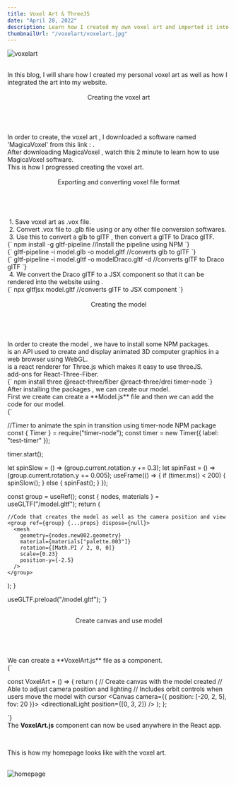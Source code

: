 ```yaml
---
title: Voxel Art & ThreeJS
date: "April 28, 2022"
description: Learn how I created my own voxel art and imported it into my website
thumbnailUrl: "/voxelart/voxelart.jpg"
---
```



  <Image
    src="/blog-images/voxelart/voxelart.jpg"
    alt="voxelart"
    width={500}
    height={250}
  />


<br />

<div>
  In this blog, I will share how I created my personal voxel art as well as how I integrated the art into my website.
</div>

<br />

<Header>Creating the voxel art</Header>
<br />
<div>
  In order to create, the voxel art , I downloaded a software named 'MagicaVoxel' from this link : <TextWithLink text="MagicaVoxel" link="https://ephtracy.github.io/"/>.
  <br/>
  After downloading MagicaVoxel , watch this 2 minute <TextWithLink text="tutorial" link="https://www.youtube.com/watch?v=26YyDYgBRuM"/> to learn how to use MagicaVoxel software.
  <br/>
  This is how I progressed creating the voxel art.
  <br/>
  <Carousel
    links={[
      "/blog-images/voxelart/voxel1.jpg",
      "/blog-images/voxelart/voxel2.jpg",
      "/blog-images/voxelart/voxel3.jpg",
      "/blog-images/voxelart/voxel4.jpg",
      "/blog-images/voxelart/voxel5.jpg",
      "/blog-images/voxelart/voxel6.jpg",
      "/blog-images/voxelart/voxel7.jpg",
    ]}
  />
</div>

<br />

<Header>Exporting and converting voxel file format</Header>
<br />
<div>
  &nbsp;1. Save voxel art as .vox file.
<br />
  &nbsp;2. Convert .vox file to .glb file using <TextWithLink text="Blender" link="https://www.blender.org/"/> or any other file conversion softwares.
<br />
  &nbsp;3. Use this <TextWithLink text="GLTF pipeline" link="https://github.com/CesiumGS/gltf-pipeline"/> to convert a glb to glTF , then convert a glTF to Draco glTF.
<br />
<SyntaxHighlighter language="javascript">
  {`
    npm install -g gltf-pipeline
    //Install the pipeline using NPM
  `}
</SyntaxHighlighter>
<br />
<SyntaxHighlighter language="javascript">
  {`
    gltf-pipeline -i model.glb -o model.gltf
    //converts glb to glTF
  `}
</SyntaxHighlighter>
<br />
<SyntaxHighlighter language="javascript">
  {`
    gltf-pipeline -i model.gltf -o modelDraco.gltf -d
    //converts glTF to Draco glTF
  `}
</SyntaxHighlighter>
<br />
  &nbsp;4. We convert the Draco glTF to a JSX component so that it can be rendered into the website using <TextWithLink text="gltfjsx" link="https://github.com/pmndrs/gltfjsx"/>.
<br />
<SyntaxHighlighter language="javascript">
  {`
    npx gltfjsx model.gltf
    //converts glTF to JSX component
  `}
</SyntaxHighlighter>
<br />
</div>

<br />

<Header>Creating the model</Header>
<br />
<div>
  In order to create the model , we have to install some NPM packages.
  <br />
  <TextWithLink text="ThreeJS" link="https://threejs.org/"/> is an API used to create and display animated 3D computer graphics in a web browser using WebGL.
  <br />
  <TextWithLink text="React-Three-Fiber" link="https://github.com/pmndrs/react-three-fiber"/> is a react renderer for Three.js which makes it easy to use threeJS.
  <br />
  <TextWithLink text="React-Three-Drei" link="https://github.com/pmndrs/drei"/> add-ons for React-Three-Fiber. 
  <br />
<SyntaxHighlighter language="javascript">
  {`
    npm install three @react-three/fiber @react-three/drei timer-node
  `}
</SyntaxHighlighter>
<br />
  After installing the packages , we can create our model.
<br />
  First we create can create a **Model.js** file and then we can add the code for our model.
  <br />
  <SyntaxHighlighter language="javascript">
  {`


  //Timer to animate the spin in transition using timer-node NPM package
  const { Timer } = require("timer-node");
  const timer = new Timer({ label: "test-timer" });

  timer.start();

  let spinSlow = () => (group.current.rotation.y += 0.3);
  let spinFast = () => (group.current.rotation.y += 0.005);
  useFrame(() => {
    if (timer.ms() < 200) {
      spinSlow();
    } else {
      spinFast();
    }
  });

  const group = useRef();
  const { nodes, materials } = useGLTF("/model.gltf");
  return (

    //Code that creates the model as well as the camera position and view
    <group ref={group} {...props} dispose={null}>
      <mesh
        geometry={nodes.new002.geometry}
        material={materials["palette.003"]}
        rotation={[Math.PI / 2, 0, 0]}
        scale={0.23}
        position-y={-2.5}
      />
    </group>
  );
}

useGLTF.preload("/model.gltf");
  `}
</SyntaxHighlighter>
</div>

<br />

<Header>Create canvas and use model</Header>
<br />
<div>
  We can create a **VoxelArt.js** file as a component.
<br />
<SyntaxHighlighter language="javascript">
  {`

const VoxelArt = () => {
  return (
    // Create canvas with the model created
    // Able to adjust camera position and lighting
    // Includes orbit controls when users move the model with cursor
    <Canvas camera={{ position: [-20, 2, 5], fov: 20 }}>
      <OrbitControls enableZoom={true} />
      <ambientLight intensity={0.8} />
      <directionalLight position={[0, 3, 2]} />
      <Suspense fallback={null}>
        <Model />
      </Suspense>
    </Canvas>
  );
};


  `}
</SyntaxHighlighter>
<br />
The **VoxelArt.js** component can now be used anywhere in the React app.

<br />


This is how my homepage looks like with the voxel art.
<br />


<br />
  <Image
    src="/blog-images/voxelart/homepage.png"
    alt="homepage"
    width={400}
    height={500}
  />

</div>
